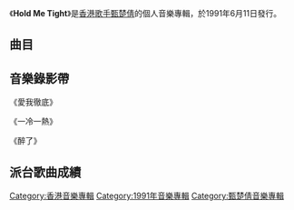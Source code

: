 {{unreferenced|time=2014-09-13T14:11:23+00:00}}
{{Album infobox | <!-- See Wikipedia:WikiProject_Albums -->
|  Name        = Hold Me Tight
|  Type        = [[錄音室專輯|錄音室專輯]]
|  Artist      = [[甄楚倩|甄楚倩]]
|  Cover       = 
|  Released    = 1991年6月11日<br>2010年2月19日（復黑版）
|  Recorded    = 1991年
| studio       = [[嘉利大廈|Dragon Studios]]
|  Genre       = [[粵語流行音樂|粵語流行音樂]]
|  Length      = 45:38
|  Label       = [[新藝寶|新藝寶]]
|  Producer    = 
|  Last album  = [[Replay_Yolinda|Replay Yolinda]]<br>（1991年2月）
|  This album  = '''Hold Me Tight'''<br>（1991年6月11日）
|  Next album  = [[Yours_Yolinda|Yours Yolinda]]<br>（1992年2月）
}}

《'''Hold Me Tight'''》是[[香港|香港]][[歌手|歌手]][[甄楚倩|甄楚倩]]的個人音樂專輯，於1991年6月11日發行。

==曲目==
{{Tracklist
| collapsed = 
| headline = 
| font_size = 
| total_length = 45:38

| extra_column =

| title1 = 愛我徹底
| music1 = [[William_Hammond|William Hammond]]<br>[[Tuhin_Roy|Tuhin Roy]]<br>[[Jake_Smith|Jake Smith]]
| lyrics1 = [[林振強|林振強]]
| arranger1 = [[王利名|王利名]]
| producer1 = [[梁榮駿|梁榮駿]]
| longnote1 = 原曲為{{link-en|Tara Kemp|Tara Kemp}}的《{{link-en|Hold You Tight|Hold You Tight (song)}}》
| length1 = 5:12

| title2 = 回來親我
| music2 = {{link-en|Ilan Chester|Ilan Chester}}
| lyrics2 = [[潘偉源|潘偉源]]
| arranger2 = [[唐奕聰|唐奕聰]]
| producer2 = 梁榮駿
| longnote2 = 原曲為{{link-en|Ilan Chester|Ilan Chester}}的《Todo Mi Corazón》
| length2 = 4:43

| title3 = 一冷一熱
| music3 = {{link-en|Amy Grant|Amy Grant}}<br>{{link-en|Keith Thomas|Keith Thomas (record producer)}}
| lyrics3 = [[向雪懷|向雪懷]]
| arranger3 = [[袁卓繁|袁卓繁]]
| producer3 = [[歐丁玉|歐丁玉]]
| longnote3 = 原曲為{{link-en|Amy Grant|Amy Grant}}的《{{link-en|Baby, Baby|Baby Baby (Amy Grant song)}}》
| length3 = 4:07

| title4 = 夜是我的情人
| music4 = [[Ernie_Gold|Ernie Gold]]
| lyrics4 = [[周禮茂|周禮茂]]
| arranger4 = 唐奕聰
| producer4 = 梁榮駿
| longnote4 = 原曲為{{link-en|Safire|Sa-Fire}}的《Made Up My Mind》
| length4 = 4:51

| title5 = 心焰
| music5 = [[黃霑|黃霑]]
| lyrics5 = 黃霑
| arranger5 = [[鮑比達|鮑比達]]
| producer5 = 歐丁玉
| longnote5 = 電影《[[追日_(電影)|追日]]》主題曲
| length5 = 4:05

| title6 = Virgin Love
| music6 = [[佐々木研|佐々木研]]
| lyrics6 = 潘偉源
| arranger6 = [[林鑛培|林鑛培]]
| producer6 = 梁榮駿
| longnote6 = 原曲為{{link-en|Blue Angel|BLUE ANGEL}}的《Virgin Love》
| length6 = 5:16

| title7 = 情難偷
| music7 = [[杜自持|杜自持]]
| lyrics7 = [[林夕|林夕]]
| arranger7 = 杜自持
| producer7 = 梁榮駿
| longnote7 = 
| length7 = 4:47

| title8 = 醉了
| music8 = [[馮鏡輝|馮鏡輝]]
| lyrics8 = 潘偉源
| arranger8 = [[盧東尼|盧東尼]]
| producer8 = [[Benny_Fung|Benny Fung]]
| longnote8 = 
| length8 = 4:46

| title9 = 性感的謊言
| music9 = [[C._C._Catch|C. C. Catch]]<br>[[Georg_Koppehele|Georg Koppehele]]<br>[[Martin_Koppehele|Martin Koppehele]]
| lyrics9 = [[陳少琪|陳少琪]]
| arranger9 = 袁卓繁
| producer9 = 梁榮駿
| longnote9 = 原曲為[[C._C._Catch|C. C. Catch]]的《Big Time》
| length9 = 4:07

| title10 = 假如我是真的
| music10 = 盧東尼
| lyrics10 = 向雪懷
| arranger10 = 盧東尼
| producer10 = Benny Fung
| longnote10 = 
| length10 = 3:40
}}

== 音樂錄影帶 ==
《愛我徹底》

《一冷一熱》

《醉了》

== 派台歌曲成績 ==

[[Category:香港音樂專輯|Category:香港音樂專輯]]
[[Category:1991年音樂專輯|Category:1991年音樂專輯]]
[[Category:甄楚倩音樂專輯|Category:甄楚倩音樂專輯]]